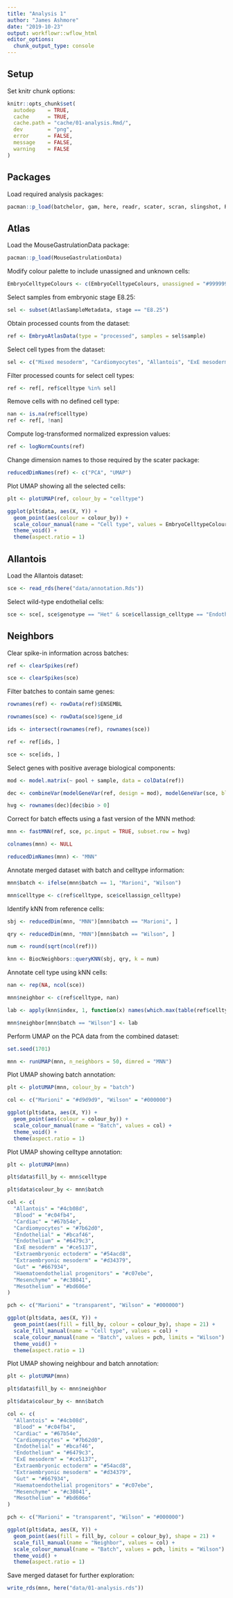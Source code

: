 ```yaml
---
title: "Analysis 1"
author: "James Ashmore"
date: "2019-10-23"
output: workflowr::wflow_html
editor_options:
  chunk_output_type: console
---
```


## Setup

Set knitr chunk options:

```r
knitr::opts_chunk$set(
  autodep    = TRUE,
  cache      = TRUE,
  cache.path = "cache/01-analysis.Rmd/",
  dev        = "png",
  error      = FALSE,
  message    = FALSE,
  warning    = FALSE
)
```

## Packages

Load required analysis packages:

```r
pacman::p_load(batchelor, gam, here, readr, scater, scran, slingshot, RColorBrewer, pheatmap)
```

## Atlas

Load the MouseGastrulationData package:

```r
pacman::p_load(MouseGastrulationData)
```

Modify colour palette to include unassigned and unknown cells:

```r
EmbryoCelltypeColours <- c(EmbryoCelltypeColours, unassigned = "#999999", unknown = "#999999")
```

Select samples from embryonic stage E8.25:

```r
sel <- subset(AtlasSampleMetadata, stage == "E8.25")
```

Obtain processed counts from the dataset:

```r
ref <- EmbryoAtlasData(type = "processed", samples = sel$sample)
```

Select cell types from the dataset:

```r
sel <- c("Mixed mesoderm", "Cardiomyocytes", "Allantois", "ExE mesoderm", "Mesenchyme", "Haematoendothelial progenitors", "Endothelium")
```

Filter processed counts for select cell types:

```r
ref <- ref[, ref$celltype %in% sel]
```

Remove cells with no defined cell type:

```r
nan <- is.na(ref$celltype)
ref <- ref[, !nan]
```

Compute log-transformed normalized expression values:

```r
ref <- logNormCounts(ref)
```

Change dimension names to those required by the scater package:

```r
reducedDimNames(ref) <- c("PCA", "UMAP")
```

Plot UMAP showing all the selected cells: 

```r
plt <- plotUMAP(ref, colour_by = "celltype")

ggplot(plt$data, aes(X, Y)) +
  geom_point(aes(colour = colour_by)) + 
  scale_colour_manual(name = "Cell type", values = EmbryoCelltypeColours) +
  theme_void() +
  theme(aspect.ratio = 1)
```

## Allantois

Load the Allantois dataset:

```r
sce <- read_rds(here("data/annotation.Rds"))
```

Select wild-type endothelial cells:

```r
sce <- sce[, sce$genotype == "Het" & sce$cellassign_celltype == "Endothelial"]
```

## Neighbors

Clear spike-in information across batches:

```r
ref <- clearSpikes(ref)

sce <- clearSpikes(sce)
```

Filter batches to contain same genes:

```r
rownames(ref) <- rowData(ref)$ENSEMBL

rownames(sce) <- rowData(sce)$gene_id

ids <- intersect(rownames(ref), rownames(sce))

ref <- ref[ids, ]

sce <- sce[ids, ]
```

Select genes with positive average biological components:

```r
mod <- model.matrix(~ pool + sample, data = colData(ref))

dec <- combineVar(modelGeneVar(ref, design = mod), modelGeneVar(sce, block = sce$phase))

hvg <- rownames(dec)[dec$bio > 0]
```

Correct for batch effects using a fast version of the MNN method:

```r
mnn <- fastMNN(ref, sce, pc.input = TRUE, subset.row = hvg)

colnames(mnn) <- NULL

reducedDimNames(mnn) <- "MNN"
```

Annotate merged dataset with batch and celltype information:

```r
mnn$batch <- ifelse(mnn$batch == 1, "Marioni", "Wilson")

mnn$celltype <- c(ref$celltype, sce$cellassign_celltype)
```

Identify kNN from reference cells:

```r
sbj <- reducedDim(mnn, "MNN")[mnn$batch == "Marioni", ]

qry <- reducedDim(mnn, "MNN")[mnn$batch == "Wilson", ]

num <- round(sqrt(ncol(ref)))

knn <- BiocNeighbors::queryKNN(sbj, qry, k = num)
```

Annotate cell type using kNN cells:

```r
nan <- rep(NA, ncol(sce))

mnn$neighbor <- c(ref$celltype, nan)

lab <- apply(knn$index, 1, function(x) names(which.max(table(ref$celltype[x]))))

mnn$neighbor[mnn$batch == "Wilson"] <- lab
```

Perform UMAP on the PCA data from the combined dataset:

```r
set.seed(1701)

mnn <- runUMAP(mnn, n_neighbors = 50, dimred = "MNN")
```

Plot UMAP showing batch annotation:

```r
plt <- plotUMAP(mnn, colour_by = "batch")

col <- c("Marioni" = "#d9d9d9", "Wilson" = "#000000")

ggplot(plt$data, aes(X, Y)) +
  geom_point(aes(colour = colour_by)) + 
  scale_colour_manual(name = "Batch", values = col) +
  theme_void() +
  theme(aspect.ratio = 1)
```

Plot UMAP showing celltype annotation:

```r
plt <- plotUMAP(mnn)

plt$data$fill_by <- mnn$celltype

plt$data$colour_by <- mnn$batch

col <- c(
  "Allantois" = "#4cb08d",
  "Blood" = "#c04fb4",
  "Cardiac" = "#67b54e",
  "Cardiomyocytes" = "#7b62d0",
  "Endothelial" = "#bcaf46",
  "Endothelium" = "#6479c3",
  "ExE mesoderm" = "#ce5137",
  "Extraembryonic ectoderm" = "#54acd8",
  "Extraembryonic mesoderm" = "#d34379",
  "Gut" = "#667934",
  "Haematoendothelial progenitors" = "#c07ebe",
  "Mesenchyme" = "#c38041",
  "Mesothelium" = "#bd606e"
)

pch <- c("Marioni" = "transparent", "Wilson" = "#000000")

ggplot(plt$data, aes(X, Y)) +
  geom_point(aes(fill = fill_by, colour = colour_by), shape = 21) + 
  scale_fill_manual(name = "Cell type", values = col) + 
  scale_colour_manual(name = "Batch", values = pch, limits = "Wilson") + 
  theme_void() +
  theme(aspect.ratio = 1)
```

Plot UMAP showing neighbour and batch annotation:

```r
plt <- plotUMAP(mnn)

plt$data$fill_by <- mnn$neighbor

plt$data$colour_by <- mnn$batch

col <- c(
  "Allantois" = "#4cb08d",
  "Blood" = "#c04fb4",
  "Cardiac" = "#67b54e",
  "Cardiomyocytes" = "#7b62d0",
  "Endothelial" = "#bcaf46",
  "Endothelium" = "#6479c3",
  "ExE mesoderm" = "#ce5137",
  "Extraembryonic ectoderm" = "#54acd8",
  "Extraembryonic mesoderm" = "#d34379",
  "Gut" = "#667934",
  "Haematoendothelial progenitors" = "#c07ebe",
  "Mesenchyme" = "#c38041",
  "Mesothelium" = "#bd606e"
)

pch <- c("Marioni" = "transparent", "Wilson" = "#000000")

ggplot(plt$data, aes(X, Y)) +
  geom_point(aes(fill = fill_by, colour = colour_by), shape = 21) + 
  scale_fill_manual(name = "Neighbor", values = col) + 
  scale_colour_manual(name = "Batch", values = pch, limits = "Wilson") + 
  theme_void() +
  theme(aspect.ratio = 1)
```

Save merged dataset for further exploration:

```r
write_rds(mnn, here("data/01-analysis.rds"))
```
